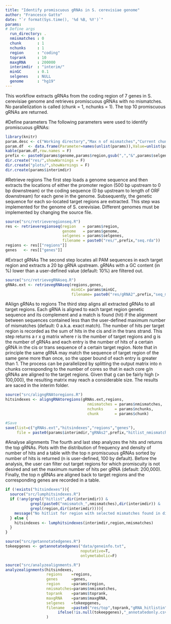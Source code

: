 ```yaml
---
title: "Identify promiscuous gRNAs in S. cerevisiae genome"
author: "Francesco Gatto"
date: "`r format(Sys.time(), '%d %B, %Y')`"
params:
# Define args
  run_directory: .
  nmismatches : 0
  chunk       : 1
  nchunks     : 1
  region      : "coding"
  toprank     : 10
  maxgRNA     : 200000
  interimdir  : "interim/"
  minGC       : 0.1
  selgenes    : NULL
  genome      : "hg19"
---
```

  
This workflow extracts gRNAs from the coding region of 7 genes in S. cerevisiae genome and retrieves promiscuous gRNAs with no mismatches. No parallelization is called (chunk = 1, nchunks = 1). The top 10 promiscuous gRNAs are returned.


#Define parameters
The following parameters were used to identify promiscuous gRNAs:
```r
library(knitr)
param.desc <- c("Working directory","Max n of mismatches","Current chunk #","Total n of chunks","Region that gRNAs target","Number of top promiscuous gRNAs returned","Maximum number of hits per promiscuous gRNA","Directory of interim files","Minimum GC content (fraction) in extracted gRNAs","Selected genes in genome (all if NULL)", "Loaded genome")
param.df  <- data.frame(Parameter=names(unlist(params)),Value=unlist(params),Description=ifelse("selgenes"%in%names(params),param.desc,param.desc[-10]))
kable(param.df,row.names = F)
prefix <- paste0(params$genome,params$region,gsub(",","&",params$selgenes))
dir.create("res/",showWarnings = F)
dir.create("plots/",showWarnings = F)
dir.create(params$interimdir)
```

#Retrieve regions
The first step loads a genome sequence and then extracts the locations of either the promoter region (500 bp upstream to 0 bp downstream) or the coding sequence (0 bp upstream to length of ORF downstream) for each gene in the genome. Subsequently, the genetic sequence for each so-located target regions are extracted. This step was implemented for the genome of S. cerevisiae. Different genomes must be implemented by changing the source file.

```r
source("src/retrieveregionseq.R")
res <- retrieveregionseq(region   = params$region,
                         genome   = params$genome,
                         selgenes = params$selgenes,
                         filename = paste0("res/",prefix,"seq.rda"))
regions <- res[["regions"]]
genes   <- res[["genes"]]
```

#Extract gRNAs
The second step locates all PAM sequences in each target region and extracts a 20 bp gRNA upstream. gRNAs with a GC content (in %) lower than a user-defined value (default: 10%) are filtered out.

```r
source("src/retrievegRNAseq.R")
gRNAs.ext <- retrievegRNAseq(regions,genes,
                             minGC= params$minGC,
                             filename= paste0("res/gRNA2",prefix,"seq_minGC",params$minGC,".rda"))
```

#Align gRNAs to regions
The third step aligns all extracted gRNAs to all target regions. Each gRNA is aligned to each target region genetic sequence and its complement and a match is found (hit) if the alignment between sequences contained less than the user-defined maximum number of mismatches (default: 0 a.k.a. exact match). The number of hits per target region is recorded as the sum of hits in the cis and in the trans strand. This step returns a r x g matrix where r is the number of target regions and g is the number of gRNAs and each entry is the number of hits of a certain gRNA in the cis or trans sequence of a certain target region. Note that in principle the same gRNA may match the sequence of target region of the same gene more than once, so the upper bound of each entry is greater than 1. The process can be parallelized by splitting the output matrix into n chunks corresponding to the number of cores so that in each core g/n gRNAs are aligned to the target regions. Given that g can be fairly high (> 100,000), the resulting matrix may reach a considerable size. The results are saced in the interim folder.

```r
source("src/aligngRNAtoregions.R")
hitsindexes <- aligngRNAtoregions(gRNAs.ext,regions,
                                    nmismatches = params$nmismatches,
                                    nchunks     = params$nchunks,
                                    chunk       = params$chunk)

#Save
save(list=c("gRNAs.ext","hitsindexes","regions","genes"), 
     file = paste0(params$interimdir,"gRNAs2",prefix,"hitlist_nmismatch",params$nmismatches,".rda"))
```

#Analyse alignments 
The fourth and last step analyzes the hits and returns the top gRNAs. Plots with the distribution of frequency and density of number of hits and a table with the top n promiscuous gRNAs sorted by number of hits is returned (n is user-defined, 100 by default). Before the analysis, the user can filter out target regions for which promiscuity is not desired and set the maximum number of hits per gRNA (default: 200,000). Finally, the top n gRNAs are aligned back to target regions and the corresponding genes are recorded in a table. 

```r
if (!exists("hitsindexes")){
  source("src/lumphitsindexes.R")
  if (!any(grepl("hitlist",dir(interimdir)) & 
           grepl(paste0("nmismatch_",nmismatches),dir(interimdir)) &
           grepl(region,dir(interimdir)))){
    message("No hitlist for region with selected mismatches found in directory: ", interimdir,". Skipping...")
  } else {
    hitsindexes <- lumphitsindexes(interimdir,region,nmismatches)
  }
}

source("src/getannotatedgenes.R")
tokeepgenes <- getannotatedgenes("data/geneinfo.txt",
                                 noputative=T,
                                 onlymetabolic=F)

source("src/analyzealignments.R")
analyzealignments(hitsindexes,
                  regions    =regions,
                  genes      =genes,
                  region     =params$region,
                  nmismatches=params$nmismatches,
                  toprank    =params$toprank,
                  maxgRNA    =params$maxgRNA,
                  selgenes   =tokeepgenes,
                  filename   =paste0("res/top",toprank,"gRNA_hitlistin",prefix,"_nmismatches",nmismatches,
                       ifelse(!is.null(tokeepgenes),"_annotatedonly.csv",".csv"))
                  )
```
